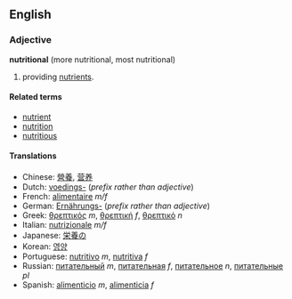 ==English==
===Adjective===
'''nutritional''' (more nutritional, most nutritional)

# providing [[nutrient]]s. {{substub}}

====Related terms====
*[[nutrient]]
*[[nutrition]]
*[[nutritious]]

====Translations====
*Chinese: [[營養]], [[营养]]
*Dutch: [[voedings-]] (''prefix rather than adjective'')
*French: [[alimentaire]] ''m/f''
*German: [[Ernährungs-]] (''prefix rather than adjective'')
*Greek: [[θρεπτικός]] ''m'', [[θρεπτική]] ''f'', [[θρεπτικό]] ''n''
*Italian: [[nutrizionale]] ''m/f''
*Japanese: [[栄養]]の
*Korean: [[영양]]
*Portuguese: [[nutritivo]] ''m'', [[nutritiva]] ''f''
*Russian: [[питательный]] ''m'', [[питательная]] ''f'', [[питательное]] ''n'', [[питательные]] ''pl''
*Spanish: [[alimenticio]] ''m'', [[alimenticia]] ''f''
